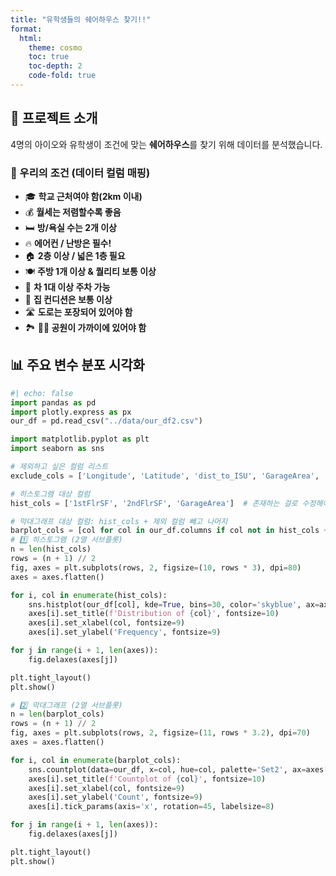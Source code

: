 ```yaml
---
title: "유학생들의 쉐어하우스 찾기!!"
format:
  html:
    theme: cosmo
    toc: true
    toc-depth: 2
    code-fold: true
---
```


## 📖 프로젝트 소개

4명의 아이오와 유학생이 조건에 맞는 **쉐어하우스**를 찾기 위해 데이터를 분석했습니다.


### 🎯 우리의 조건 (데이터 컬럼 매핑)

- 🎓 **학교 근처여야 함(2km 이내)**  
- 💰 **월세는 저렴할수록 좋음**  
- 🛏️ **방/욕실 수는 2개 이상**  
- 🔥 **에어컨 / 난방은 필수!**  
- 🏠 **2층 이상 / 넓은 1층 필요**  
- 🍽️ **주방 1개 이상 & 퀄리티 보통 이상**  
- 🚗 **차 1대 이상 주차 가능**  
- 🧱 **집 컨디션은 보통 이상**  
- 🛣️ **도로는 포장되어 있어야 함**  
- 🏞️ **🏃‍♀️ 공원이 가까이에 있어야 함**  



## 📊 주요 변수 분포 시각화

```python
#| echo: false
import pandas as pd
import plotly.express as px
our_df = pd.read_csv("../data/our_df2.csv")
```

```python
import matplotlib.pyplot as plt
import seaborn as sns

# 제외하고 싶은 컬럼 리스트
exclude_cols = ['Longitude', 'Latitude', 'dist_to_ISU', 'GarageArea', 'Unnamed: 0', 'SalePrice']

# 히스토그램 대상 컬럼
hist_cols = ['1stFlrSF', '2ndFlrSF', 'GarageArea']  # 존재하는 걸로 수정해야 해

# 막대그래프 대상 컬럼: hist_cols + 제외 컬럼 빼고 나머지
barplot_cols = [col for col in our_df.columns if col not in hist_cols + exclude_cols]
# 1️⃣ 히스토그램 (2열 서브플롯)
n = len(hist_cols)
rows = (n + 1) // 2
fig, axes = plt.subplots(rows, 2, figsize=(10, rows * 3), dpi=80)
axes = axes.flatten()

for i, col in enumerate(hist_cols):
    sns.histplot(our_df[col], kde=True, bins=30, color='skyblue', ax=axes[i])
    axes[i].set_title(f'Distribution of {col}', fontsize=10)
    axes[i].set_xlabel(col, fontsize=9)
    axes[i].set_ylabel('Frequency', fontsize=9)

for j in range(i + 1, len(axes)):
    fig.delaxes(axes[j])

plt.tight_layout()
plt.show()

# 2️⃣ 막대그래프 (2열 서브플롯)
n = len(barplot_cols)
rows = (n + 1) // 2
fig, axes = plt.subplots(rows, 2, figsize=(11, rows * 3.2), dpi=70)
axes = axes.flatten()

for i, col in enumerate(barplot_cols):
    sns.countplot(data=our_df, x=col, hue=col, palette='Set2', ax=axes[i], legend=False)
    axes[i].set_title(f'Countplot of {col}', fontsize=10)
    axes[i].set_xlabel(col, fontsize=9)
    axes[i].set_ylabel('Count', fontsize=9)
    axes[i].tick_params(axis='x', rotation=45, labelsize=8)

for j in range(i + 1, len(axes)):
    fig.delaxes(axes[j])

plt.tight_layout()
plt.show()


```
